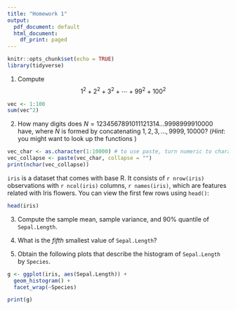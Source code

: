 ```yaml
---
title: "Homework 1"
output:
  pdf_document: default
  html_document:
    df_print: paged
---
```


```r
knitr::opts_chunk$set(echo = TRUE)
library(tidyverse)
```

\bigskip

1. Compute
$$1^2+2^2+3^2+\cdots+99^2+100^2$$

```r
vec <- 1:100
sum(vec^2)
```

\bigskip

2. How many digits does $N=1234567891011121314...9998999910000$ have, where $N$ is formed by concatenating $1,2,3,\ldots,9999,10000$? (_Hint_: you might want to look up the functions \texttt{nchar(), as.character(), paste()})

```r
vec_char <- as.character(1:10000) # to use paste, turn numeric to character
vec_collapse <- paste(vec_char, collapse = "")
print(nchar(vec_collapse))
```

\bigskip

`iris` is a dataset that comes with base R. It consists of `r nrow(iris)` observations with `r ncol(iris)` columns, `r names(iris)`, which are features related with Iris flowers. You can view the first few rows using `head()`:

```r
head(iris)
```

3. Compute the sample mean, sample variance, and 90% quantile of `Sepal.Length`.

4. What is the _fifth_ smallest value of `Sepal.Length`?

5. Obtain the following plots that describe the histogram of `Sepal.Length` by `Species`. 

```r
g <- ggplot(iris, aes(Sepal.Length)) + 
  geom_histogram() +
  facet_wrap(~Species) 

print(g)
```





